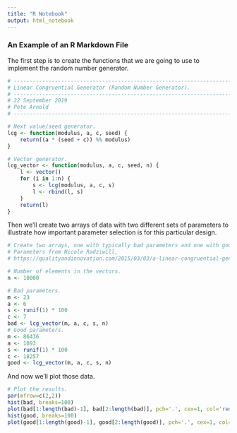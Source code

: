 ---
title: "R Notebook"
output: html_notebook
---

### __An Example of an R Markdown File__

The first step is to create the functions that we are going to use to implement the random number generator.

```{r}
# ------------------------------------------------------------------------------
# Linear Congruential Generator (Random Number Generator).
# ------------------------------------------------------------------------------
# 22 September 2019
# Pete Arnold
# ------------------------------------------------------------------------------

# Next value/seed generator.
lcg <- function(modulus, a, c, seed) {
    return((a * (seed + c)) %% modulus)
}

# Vector generator.
lcg_vector <- function(modulus, a, c, seed, n) {
    l <- vector()
    for (i in 1:n) {
        s <- lcg(modulus, a, c, s)
        l <- rbind(l, s)
    }
    return(l)
}
```

Then we'll create two arrays of data with two different sets of parameters to illustrate how important parameter selection is for this particular design.

```{r}
# Create two arrays, one with typically bad parameters and one with good ones.
# Parameters from Nicole Radziwill,
# https://qualityandinnovation.com/2015/03/03/a-linear-congruential-generator-lcg-in-r/

# Number of elements in the vectors.
n <- 10000

# Bad parameters.
m <- 23
a <- 6
s <- runif(1) * 100
c <- 7
bad <- lcg_vector(m, a, c, s, n)
# Good parameters.
m <- 86436
a <- 1093
s <- runif(1) * 100
c <- 18257
good <- lcg_vector(m, a, c, s, n)
```

And now we'll plot those data.

```{r}
# Plot the results.
par(mfrow=c(2,2))
hist(bad, breaks=100)
plot(bad[1:length(bad)-1], bad[2:length(bad)], pch='.', cex=1, col='red')
hist(good, breaks=100)
plot(good[1:length(good)-1], good[2:length(good)], pch='.', cex=1, col='green')
```